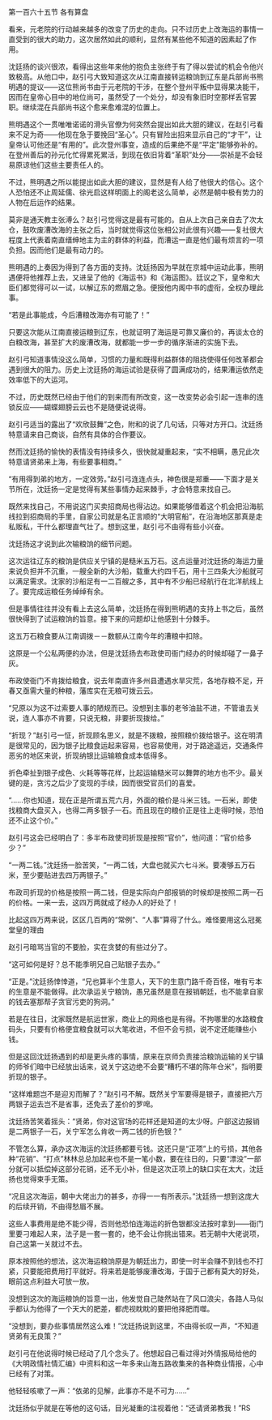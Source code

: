 

第一百六十五节 各有算盘

看来，元老院的行动越来越多的改变了历史的走向。只不过历史上改海运的事情一直受到的很大的助力，这次居然如此的顺利，显然有某些他不知道的因素起了作用。

沈廷扬的谈兴很浓，看得出这些年来他的抱负主张终于有了得以尝试的机会令他兴致极高。从他口中，赵引弓大致知道这次从江南直接转运粮饷到辽东是兵部尚书熊明遇的提议――这位熊尚书由于元老院的干涉，在整个登州平叛中显得果决能干，因而在皇帝心目中的地位尚可，虽然受了一个处分，却没有象旧时空那样丢官罢职。继续混在兵部尚书这个愈来愈难混的位置上。

熊明遇这个一贯唯唯诺诺的滑头官僚为何突然会提出如此大胆的建议，在赵引弓看来不足为奇――他现在急于要挽回“圣心”。只有冒险出招来显示自己的“才干”，让皇帝认可他还是“有用的”。此次登州事变，造成的后果绝不是“平定”能够弥补的。在登州善后的孙元化忙得累死累活，到现在依旧背着“革职”处分――崇祯是不会轻易原谅他们这些主要责任人的。

不过，熊明遇之所以能提出如此大胆的建议，显然是有人给了他很大的信心。这个人恐怕还不止周延儒、徐光启这样明面上的阁老这么简单，必然是朝中极有势力的人物在后运作的结果。

莫非是通天教主张溥么？赵引弓觉得这是最有可能的。自从上次自己亲自去了次太仓，鼓吹废漕改海的主张之后，当时就觉得这位张相公对此很有兴趣――复社很大程度上代表着南直缙绅地主为主的群体的利益，而漕运一直是他们最有烦言的一项负担。因而他们是最有动力的。

熊明遇的上奏因为得到了各方面的支持。沈廷扬因为早就在京城中运动此事，熊明遇便将他推荐上去，又进呈了他的《海运书》和《海运图》。廷议之下，皇帝和大臣们都觉得可以一试，以解辽东的燃眉之急。便授他内阁中书的虚衔，全权办理此事。

“若是此事能成，今后漕粮改海亦有可能了！”

只要这次能从江南直接运粮到辽东，也就证明了海运是可靠又廉价的，再谈太仓的白粮改海，甚至扩大的废漕改海，就都能一步一步的循序渐进的实施下去。

赵引弓知道事情没这么简单，习惯的力量和既得利益群体的阻挠使得任何改革都会遇到很大的阻力。历史上沈廷扬的海运试验是获得了圆满成功的，结果漕运依然走效率低下的大运河。

不过，历史既然已经由于他们的到来而有所改变，这一改变势必会引起一连串的连锁反应――蝴蝶翅膀云云也不是随便说说得。

赵引弓适当的露出了“欢欣鼓舞”之色，附和的说了几句话，只等对方开口。沈廷扬特意请来自己商谈，自然有具体的合作要议。

然而沈廷扬的愉快的表情没有持续多久，很快就凝重起来，“实不相瞒，愚兄此次特意请贤弟来上海，有些要事相商。”

“有用得到弟的地方，一定效劳。”赵引弓连连点头，神色很是郑重――下面才是关节所在，沈廷扬一定是觉得有某些事情办起来棘手，才会特意来找自己。

既然来找自己，不用说这门买卖招商局也得沾边。如果能够借着这个机会把沿海航线拉到招商局的手里，自家公司就是名正言顺的“大明官船”，在沿海地区那真是走私贩私，干什么都理直气壮了。想到这里，赵引弓不由得有些小兴奋。

沈廷扬这才说到此次输粮饷的细节问题。

这次运往辽东的粮饷是供应关宁镇的是糙米五万石。这点运量对沈廷扬的海运力量来说负担并不沉重，一艘全新的大沙船，载重大约四千石，用十三四条大沙船就可以满足需求。沈家的沙船足有一二百艘之多，其中有不少船已经航行在北洋航线上了。要完成运粮任务绰绰有余。

但是事情往往并没有看上去这么简单，沈廷扬在得到熊明遇的支持上书之后，虽然很快得到了试运粮饷的旨意。接下来的问题却让他感到十分棘手。

这五万石粮食要从江南调拨－－数额从江南今年的漕粮中扣除。

这原是一个公私两便的办法，但是沈廷扬去布政使司衙门经办的时候却碰了一鼻子灰。

布政使衙门不肯拨给粮食，说去年南直许多州县遭遇水旱灾荒，各地存粮不足，开春又亟需大量的种粮，藩库实在无粮可拨云云。

“兄原以为这不过索要人事的陋规而已。没想到主事的老爷油盐不进，不管谁去关说，连人事亦不肯要，只说无粮，非要折现拨给。”

“折现？”赵引弓一怔，折现顾名思义，就是不拨粮，按照粮价拨给银子。这在明清是很常见的，因为银子比粮食运起来容易，也容易使用，对于路途遥远，交通条件恶劣的地区来说，折现纳银比运输粮食成本低得多。

折色牵扯到银子成色、火耗等等花样，比起运输糙米可以舞弊的地方也不少。最关键的是，贪污之后少了变现的手续，因而很受官员们的喜爱。

“……你也知道，现在正是所谓五荒六月，外面的粮价是斗米三钱。一石米，即使找粮商大盘买入，也得二两多银子一石。而且现在的粮价正是往上走得时候，恐怕还不止这个价。”

赵引弓这会已经明白了：多半布政使司折现是按照“官价”，他问道：“官价给多少？”

“一两二钱。”沈廷扬一脸苦笑，“一两二钱，大盘也就买六七斗米。要凑够五万石米，至少要贴进去四万两银子。”

布政司折现的价格是按照一两二钱，但是实际向户部报销的时候却是按照二两一石的价格。一来一去，这四万两就成了经办人的好处了！

比起这四万两来说，区区几百两的“常例”、“人事”算得了什么。难怪要用这么冠冕堂皇的理由

赵引弓暗骂当官的不要脸，实在贪婪的有些过分了。

“这可如何是好？总不能季明兄自己贴银子去办。”

“正是。”沈廷扬悻悻道，“兄也算半个生意人，天下的生意门路千奇百怪，唯有亏本的生意是不能做得。此次承运关宁粮饷，愚兄虽然是意在报销朝廷，也不能拿自家的钱去塞那帮子贪官污吏的狗洞。”

若是在往日，沈家既然是航运世家，商业上的网络也是有得。不拘哪里的水路粮食码头，只要有价格便宜粮食就可以大笔收进，不但不会亏损，说不定还能赚些小钱。

但是这回沈廷扬遇到的却是更头疼的事情，原来在京师负责接洽粮饷运输的关宁镇的师爷们暗中已经放出话来，说关宁这边绝不会要“糟朽不堪的陈年仓米”，指明要折现的银子。

“这样难题岂不是迎刃而解了？”赵引弓不解。既然关宁军要得是银子，直接把六万两银子运去岂不是省事，还免去了差价的罗唣。

沈廷扬苦笑着摇头：“贤弟，你对这官场的花样还是知道的太少呀。户部这边报销是二两银子一石，关宁军怎么肯收一两二钱的折色银？”

不管怎么算，承办这次海运的沈廷扬都要亏钱。这还只是“正项”上的亏损，其他各种“花销”、“打点”林林总总加起来也不是一笔小数，要在往日的，只要“漂没”一部分就可以抵偿掉这部分花销，还不无小补，但是这次正项上的缺口实在太大，沈廷扬也觉得束手无策。

“况且这次海运，朝中大佬出力的甚多，亦得一一有所表示。”沈廷扬一想到这庞大的后续开销，不由得愁眉不展。

这些人事费用是绝不能少得，否则他恐怕连海运的折色银都没法按时拿到――衙门里要刁难起人来，法子是一套一套的，绝不会让你挑出错来。若无朝中大佬说项，自己这第一关就过不去。

原本按照他的想法，这次海运粮饷原是为朝廷出力，即使一时半会赚不到钱也不打紧，只要能把费用打平就好。将来若是能够废漕改海，于国于己都有莫大的好处，眼前这点利益大可放一放。

没想到这次的海运粮饷的旨意一出，他发觉自己陡然站在了风口浪尖，各路人马似乎都认为他得了一个天大的肥差，都虎视眈眈的要把他择肥而噬。

“没想到，要办些事情居然这么难！”沈廷扬说到这里，不由得长叹一声，“不知道贤弟有无良策？”

赵引弓在他说得时候已经动了几个念头了。他想起自己看过得对外情报局给他的《大明政情社情汇编》中资料和这一年多来山海五路收集来的各种商业情报，心中已经有了对策。

他轻轻咳嗽了一声：“依弟的见解，此事亦不是不可为……”

沈廷扬似乎就是在等他的这句话，目光凝重的注视着他：“还请贤弟教我！”RS

